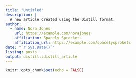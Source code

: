 ```yaml
---
title: "Untitled"
description: |
  A new article created using the Distill format.
author:
  - name: Nora Jones 
    url: https://example.com/norajones
    affiliation: Spacely Sprockets
    affiliation_url: https://example.com/spacelysprokets
date: "`r Sys.Date()`"
listing: posts
output: distill::distill_article
---
```


```r
knitr::opts_chunk$set(echo = FALSE)
```




